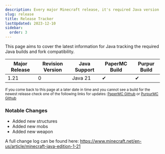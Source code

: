 ```yaml
---
description: Every major Minecraft release, it's required Java version and noticable changes.
slug: release
title: Release Tracker
lastUpdated: 2023-12-10
sidebar:
  order: 3
---
```


This page aims to cover the latest information for Java tracking the required Java builds and fork compatibility.

| Major Release | Revision Version | Java Support     | PaperMC Build | Purpur Build |
| ------------- | ---------------- | ---------------- | ------------- | ------------ |
| 1.21          | 0                | Java 21          | ✔             | ✔            |

<small>If you come back to this page at a later date in time and you cannot see a build for the newest release check one of the following links for updates: <a href="https://smd.gg/papergithub">PaperMC Github</a> or <a href="https://smd.gg/purpurgithub">PurpurMC Github</a></small>

### Notable Changes

<ul class="pl-5 list-disc">
  <li>Added new structures</li>
  <li>Added new mobs</li>
  <li>Added new weapon</li>
</ul>

A full change log can be found here: https://www.minecraft.net/en-us/article/minecraft-java-edition-1-21
